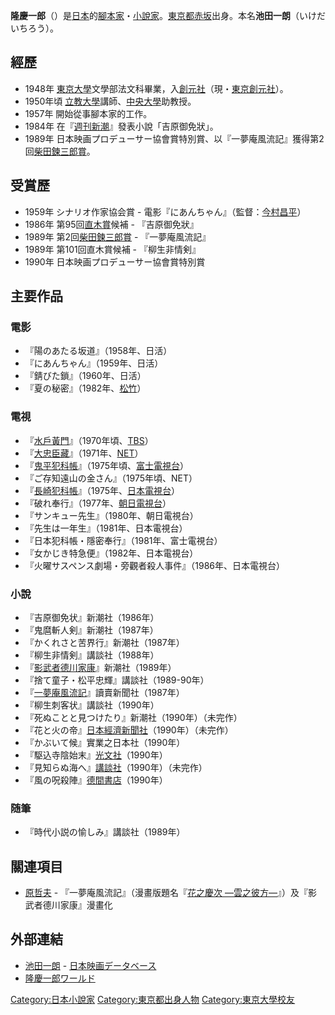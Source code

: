 {{japanese|japanese=隆慶一郎|kana=りゅう けいいちろう|romaji=Ryū Keiichirō}}
'''隆慶一郎'''（{{bd|1923年|9月30日|1989年|11月4日|catIdx=Ryu Keiichiro}}）是[[日本|日本]]的[[腳本家|腳本家]]・[[小說家|小說家]]。[[東京都|東京都]][[赤坂|赤坂]]出身。本名'''池田一朗'''（いけだ いちろう）。

== 經歷 ==
*1948年 [[東京大學|東京大學]]文學部法文科畢業，入[[創元社|創元社]]（現・[[東京創元社|東京創元社]]）。
*1950年頃 [[立教大學|立教大學]]講師、[[中央大學_(日本)|中央大學]]助教授。
*1957年 開始從事腳本家的工作。
*1984年 在『[[週刊新潮|週刊新潮]]』發表小說「吉原御免狀」。
*1989年 日本映画プロデューサー協會賞特別賞、以『一夢庵風流記』獲得第2回[[柴田鍊三郎賞|柴田鍊三郎賞]]。

== 受賞歷 ==
*1959年 シナリオ作家協会賞 - 電影『にあんちゃん』（監督：[[今村昌平|今村昌平]]）
*1986年 第95回[[直木賞|直木賞]]候補 - 『吉原御免狀』
*1989年 第2回[[柴田鍊三郎賞|柴田鍊三郎賞]] - 『一夢庵風流記』
*1989年 第101回直木賞候補 - 『柳生非情剣』
*1990年 日本映画プロデューサー協會賞特別賞

==主要作品==
=== 電影 ===
*『陽のあたる坂道』（1958年、日活）
*『にあんちゃん』（1959年、日活）
*『錆びた鎖』（1960年、日活）
*『夏の秘密』（1982年、[[松竹|松竹]]）

=== 電視 ===
*『[[水戶黃門|水戶黃門]]』（1970年頃、[[TBS|TBS]]）
*『[[大忠臣藏|大忠臣藏]]』（1971年、[[朝日電視台|NET]]）
*『[[鬼平犯科帳|鬼平犯科帳]]』（1975年頃、[[富士電視台|富士電視台]]）
*『ご存知遠山の金さん』（1975年頃、NET）
*『[[長崎犯科帳|長崎犯科帳]]』（1975年、[[日本電視台|日本電視台]]）
*『破れ奉行』（1977年、[[朝日電視台|朝日電視台]]）
*『サンキュー先生』（1980年、朝日電視台）
*『先生は一年生』（1981年、日本電視台）
*『日本犯科帳・隱密奉行』（1981年、富士電視台）
*『女かじき特急便』（1982年、日本電視台）
*『火曜サスペンス劇場・旁觀者殺人事件』（1986年、日本電視台）

=== 小說 ===
*『吉原御免状』新潮社（1986年）
*『鬼麿斬人剣』新潮社（1987年）
*『かくれさと苦界行』新潮社（1987年）
*『柳生非情剣』講談社（1988年）
*『[[影武者德川家康|影武者德川家康]]』新潮社（1989年）
*『捨て童子・松平忠輝』講談社（1989-90年）
*『[[一夢庵風流記|一夢庵風流記]]』讀賣新聞社（1987年）
*『柳生刺客状』講談社（1990年）
*『死ぬことと見つけたり』新潮社（1990年）（未完作）
*『花と火の帝』[[日本經濟新聞社|日本經濟新聞社]]（1990年）（未完作）
*『かぶいて候』實業之日本社（1990年）
*『駆込寺陰始末』[[光文社|光文社]]（1990年）
*『見知らぬ海へ』[[講談社|講談社]]（1990年）（未完作）
*『風の呪殺陣』[[德間書店|德間書店]]（1990年）

=== 随筆 ===
*『時代小説の愉しみ』講談社（1989年）

== 關連項目 ==
*[[原哲夫|原哲夫]] - 『一夢庵風流記』（漫畫版題名『[[花之慶次|花之慶次 ―雲之彼方―]]』）及『影武者德川家康』漫畫化

== 外部連結 ==
* [http://www.jmdb.ne.jp/person/p0266460.htm 池田一朗] - [[日本映画データベース|日本映画データベース]]
* [http://www.ikedakai.com/index.html 隆慶一郎ワールド]

{{DEFAULTSORT:Ryu Keiichiro}}
[[Category:日本小說家|Category:日本小說家]]
[[Category:東京都出身人物|Category:東京都出身人物]]
[[Category:東京大學校友|Category:東京大學校友]]